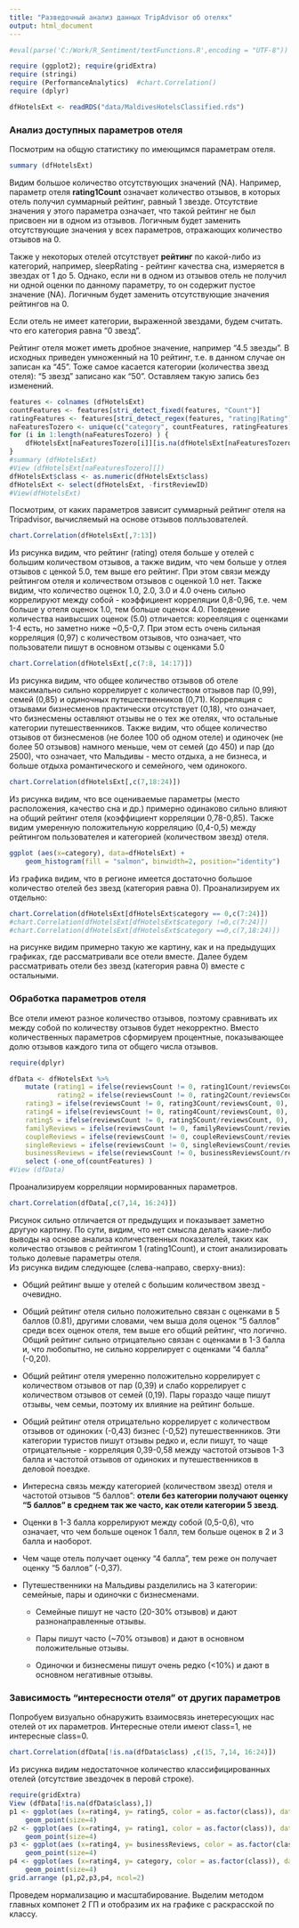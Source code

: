 ```yaml
---
title: "Разведочный анализ данных TripAdvisor об отелях"
output: html_document
---
```


```r
#eval(parse('C:/Work/R_Sentiment/textFunctions.R',encoding = "UTF-8"))

require (ggplot2); require(gridExtra)
require (stringi)
require (PerformanceAnalytics)  #chart.Correlation()
require (dplyr)

dfHotelsExt <- readRDS("data/MaldivesHotelsClassified.rds") 

```

### Анализ доступных параметров отеля

Посмотрим на общую статистику по имеющимся параметрам отеля.

```r
summary (dfHotelsExt)
```
Видим большое количество отсутствующих значений (NA). Например, параметр отеля **rating1Count** означает количество отзывов, в которых отель получил суммарный рейтинг, равный 1 звезде. Отсутствие значения у этого параметра означает, что такой рейтинг не был присвоен ни в одном из отзывов. Логичным будет заменить отсутствующие значения у всех параметров, отражающих количество отзывов на 0.

Также у некоторых отелей отсутствует **рейтинг** по какой-либо из категорий, например, sleepRating - рейтинг качества сна, измеряется в звездах от 1 до 5. Однако, если ни в одном из отзывов отель не получил ни одной оценки по данному параметру, то он содержит пустое значение (NA). Логичным будет заменить отсутствующие значения рейтингов на 0.

Если отель не имеет категории, выраженной звездами, будем считать. что его категория равна "0 звезд".

Рейтинг отеля может иметь дробное значение, например "4.5 звезды". В исходных приведен умноженный на 10 рейтинг, т.е. в данном случае он записан ка "45". Тоже самое касается категории (количества звезд отеля): "5 звезд" записано как "50". Оставляем такую запись без изменений.

```r
features <- colnames (dfHotelsExt)
countFeatures <- features[stri_detect_fixed(features, "Count")]
ratingFeatures <- features[stri_detect_regex(features, "rating|Rating")]
naFeaturesTozero <- unique(c("category", countFeatures, ratingFeatures))
for (i in 1:length(naFeaturesTozero) ) {
    dfHotelsExt[naFeaturesTozero[i]][is.na(dfHotelsExt[naFeaturesTozero[i]])] <- 0
}
#summary (dfHotelsExt)
#View (dfHotelsExt[naFeaturesTozero][])
dfHotelsExt$class <- as.numeric(dfHotelsExt$class)
dfHotelsExt <- select(dfHotelsExt, -firstReviewID)
#View(dfHotelsExt)
```

Посмотрим, от каких параметров зависит суммарный рейтинг отеля на Tripadvisor, вычисляемый на основе отзывов полльзователей.

```r
chart.Correlation(dfHotelsExt[,7:13])
```

Из рисунка видим, что рейтинг (rating) отеля больше у отелей с большим количеством отзывов, а также видим, что чем больше у отлея отзывов с ценкой 5.0, тем выше его рейтинг. При этом связи между рейтингом отеля и количеством отзывов с оценкой 1.0 нет.
Также видим, что количество оценок 1.0, 2.0, 3.0 и 4.0 очень сильно коррелируют между собой - коэффициент корреляции 0,8-0,96, т.е. чем больше у отеля оценок 1.0, тем больше оценок 4.0.
Поведение количества наивысших оценок (5.0) отличается: корееляция с оценками 1-4 есть, но заметно ниже ~0,5-0,7.
При этом есть очень сильная корреляция (0,97)  с количеством отзывов, что означает, что пользователи пишут в основном отзывы с оценками 5.0

```r
chart.Correlation(dfHotelsExt[,c(7:8, 14:17)])
```

Из рисунка видим, что общее количество отзывов об отеле максимально сильно коррелирует с количеством отзывов пар (0,99), семей (0,85) и одиночных путешественников (0,71). Корреляция с отзывами бизнесменов практически отсутствует (0,18), что означает, что бизнесмены оставляют отзывы не о тех же отелях, что остальные категории путешественников. Также видим, что общее количество отзывов от бизнесменов (не более 100 об одном отеле) и одиночек (не более 50 отзывов) намного меньше, чем от семей (до 450) и пар (до 2500), что означает, что Мальдивы - место отдыха, а не бизнеса, и больше отдыха романтического и семейного, чем одинокого.

```r
chart.Correlation(dfHotelsExt[,c(7,18:24)])

```

Из рисунка видим, что все оцениваемые параметры (место расположения, качество сна и др.) примерно одинаково сильно влияют на общий рейтинг отеля (коэффициент корреляции 0,78-0,85).
Также видим умеренную положительную корреляцию (0,4-0,5) между рейтингом пользователея и категорией (количеством звезд) отеля.

```r
ggplot (aes(x=category), data=dfHotelsExt) + 
    geom_histogram(fill = "salmon", binwidth=2, position="identity")
```

Из графика видим, что в регионе имеется достаточно большое количество отелей без звезд (категория равна 0). Проанализируем их отдельно:

```r
chart.Correlation(dfHotelsExt[dfHotelsExt$category == 0,c(7:24)])
#chart.Correlation(dfHotelsExt[dfHotelsExt$category !=0,c(7:24)])
#chart.Correlation(dfHotelsExt[dfHotelsExt$category ==0,c(7,18:24)])
```

на рисунке видим примерно такую же картину, как и на предыдущих графиках, где рассматривали все отели вместе. Далее будем рассматривать отели без звезд (категория равна 0) вместе с остальными.

### Обработка параметров отеля 

Все отели имеют разное количество отзывов, поэтому сравнивать их между собой по количеству отзывов будет некорректно. Вместо количественных параметров сформируем процентные, показывающее долю отзывов каждого типа от общего числа отзывов.

```r
require(dplyr)

dfData <- dfHotelsExt %>% 
    mutate (rating1 = ifelse(reviewsCount != 0, rating1Count/reviewsCount, 0), 
            rating2 = ifelse(reviewsCount != 0, rating2Count/reviewsCount,0),
    rating3 = ifelse(reviewsCount != 0, rating3Count/reviewsCount, 0),
    rating4 = ifelse(reviewsCount != 0, rating4Count/reviewsCount, 0),
    rating5 = ifelse(reviewsCount != 0, rating5Count/reviewsCount, 0),
    familyReviews = ifelse(reviewsCount != 0, familyReviewsCount/reviewsCount, 0),
    coupleReviews = ifelse(reviewsCount != 0, coupleReviewsCount/reviewsCount, 0),
    singleReviews = ifelse(reviewsCount != 0, singleReviewsCount/reviewsCount, 0),
    businessReviews = ifelse(reviewsCount != 0, businessReviewsCount/reviewsCount, 0)) %>%
    select (-one_of(countFeatures) )
#View (dfData)
```

Проанализируем корреляции нормированных параметров.

```r
chart.Correlation(dfData[,c(7,14, 16:24)])
```

Рисунок сильно отличается от предыдущих и показывает заметно другую картину. По сути, видим, что нет смысла делать какие-либо выводы на основе анализа количественных показателей, таких как количество отзывов с рейтингом 1 (rating1Count), и стоит анализировать только долевые параметры отеля.   
Из рисунка видим следующее (слева-направо, сверху-вниз):

- Общий рейтинг выше у отелей с большим количеством звезд - очевидно.

- Общий рейтинг отеля сильно положительно связан с оценками в 5 баллов (0.81), другими словами, чем выша доля оценок "5 баллов" среди всех оценок отеля, тем выше его общий рейтинг, что логично. Общий рейтинг сильно отрицательно связан с оценками в 1-3 балла и, что любопытно, не сильно коррелирует с оценками "4 балла" (-0,20).

- Общий рейтинг отеля умеренно положительно коррелирует с количеством отзывов от пар (0,39) и слабо коррелирует с количеством отзывов от семей (0,19). Пары гораздо чаще пишут отзывы, чем семьи, поэтому их влияние на рейтинг больше.

- Общий рейтинг отеля отрицательно коррелирует с количеством отзывов от одиноких (-0,43) бизнес (-0,52) путешественников. Эти категории туристов пишут отзывы редко и, если пишут, то чаще отрицательные - корреляция 0,39-0,58 между частотой отзывов 1-3 балла и частотой отзывов от одиноких и путешественников в деловой поездке.

- Интересна связь между категорией (количеством звезд) отеля и частотой отзывов "5 баллов": **отели без категории  получают оценку "5 баллов" в среднем так же часто, как отели категории 5 звезд**.

- Оценки в 1-3 балла коррелируют между собой (0,5-0,6), что означает, что чем больше оценок 1 балл, тем больше оценок в 2 и 3 балла и наоборот.

- Чем чаще отель получает оценку "4 балла", тем реже он получает оценку "5 баллов" (-0,37). 

- Путешественники на Мальдивы разделились на 3 категории: семейные, пары и одиночки с бизнесменами.
     
     - Семейные пишут не часто (20-30% отзывов) и дают разнонаправленные отзывы.
    
     - Пары пишут часто (~70% отзывов) и дают в основном положительные отзывы.
     
     - Одиночки и бизнесмены пишут очень редко (<10%) и дают в основном негативные отзывы.

### Зависимость "интересности отеля" от других параметров

Попробуем визуально обнаружить взаимосвязь инетересующих нас отелей от их параметров. Интересные отели имеют class=1, не интересные class=0.

```r
chart.Correlation(dfData[!is.na(dfData$class) ,c(15, 7,14, 16:24)])
```
 
Из рисунка видим недостаточное количество классифицированных отелей (отсутствие звездочек в перовй строке).

```r
require(gridExtra)
View (dfData[!is.na(dfData$class),])
p1 <- ggplot(aes (x=rating4, y= rating5, color = as.factor(class)), data=dfData[!is.na(dfData$class),]) + 
    geom_point(size=4)
p2 <- ggplot(aes (x=rating4, y= rating1, color = as.factor(class)), data=dfData[!is.na(dfData$class),]) + 
    geom_point(size=4)
p3 <- ggplot(aes (x=rating4, y= businessReviews, color = as.factor(class)), data=dfData[!is.na(dfData$class),]) + 
    geom_point(size=4)
p4 <- ggplot(aes (x=rating4, y= category, color = as.factor(class)), data=dfData[!is.na(dfData$class),]) + 
    geom_point(size=4)
grid.arrange (p1,p2,p3,p4, ncol=2)
```

Проведем нормализацию и масштабирование. Выделим методом главных компонет 2 ГП и отобразим их на графике с раскрасской по классу.
